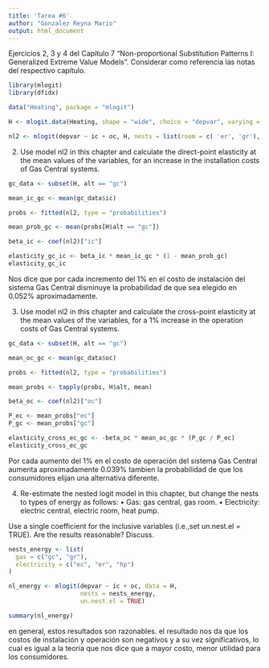 ```yaml
---
title: 'Tarea #6'
author: "Gonzalez Reyna Mario"
output: html_document
---
```



Ejercicios 2, 3 y 4 del Capítulo 7 "Non-proportional Substitution Patterns I: Generalized Extreme Value Models". Considerar como referencia las notas del respectivo capítulo.

```r
library(mlogit)
library(dfidx)

data("Heating", package = "mlogit")

H <- mlogit.data(Heating, shape = "wide", choice = "depvar", varying = c(3:12))

nl2 <- mlogit(depvar ~ ic + oc, H, nests = list(room = c( 'er', 'gr'), central = c('ec', 'gc', 'hp')), un.nest.el = TRUE, steptol = 1e-12)
```

2. Use model nl2 in this chapter and calculate the direct-point elasticity at the mean values of the variables, for an increase in the installation costs of Gas Central systems.

```r
gc_data <- subset(H, alt == "gc")

mean_ic_gc <- mean(gc_data$ic)

probs <- fitted(nl2, type = "probabilities")

mean_prob_gc <- mean(probs[H$alt == "gc"])

beta_ic <- coef(nl2)["ic"]

elasticity_gc_ic <- beta_ic * mean_ic_gc * (1 - mean_prob_gc)
elasticity_gc_ic
```

Nos dice que por cada incremento del 1% en el costo de instalación del sistema Gas Central disminuye la probabilidad de que sea elegido en 0.052% aproximadamente.

3. Use model nl2 in this chapter and calculate the cross-point elasticity at the mean values of the variables, for a 1% increase in the operation costs of Gas Central systems.

```r
gc_data <- subset(H, alt == "gc")

mean_oc_gc <- mean(gc_data$oc)

probs <- fitted(nl2, type = "probabilities")

mean_probs <- tapply(probs, H$alt, mean)

beta_oc <- coef(nl2)["oc"]

P_ec <- mean_probs["ec"]
P_gc <- mean_probs["gc"]

elasticity_cross_ec_gc <- -beta_oc * mean_oc_gc * (P_gc / P_ec)
elasticity_cross_ec_gc
```

Por cada aumento del 1% en el costo de operación del sistema Gas Central aumenta aproximadamente 0.039% tambien la probabilidad de que los consumidores elijan una alternativa diferente.

4. Re-estimate the nested logit model in this chapter, but change the nests to types of energy as follows:
 • Gas: gas central, gas room.
 • Electricity: electric central, electric room, heat pump.

Use a single coefficient for the inclusive variables (i.e.,set un.nest.el = TRUE). Are the results reasonable? Discuss.

```r
nests_energy <- list(
  gas = c("gc", "gr"),        
  electricity = c("ec", "er", "hp")
)

nl_energy <- mlogit(depvar ~ ic + oc, data = H,
                    nests = nests_energy,
                    un.nest.el = TRUE)

summary(nl_energy)
```

en general, estos resultados son  razonables. el resultado nos da que los costos de instalación y operación son negativos y a su vez significativos, lo cual es igual a la teoria que nos dice que a mayor costo, menor utilidad para los consumidores. 